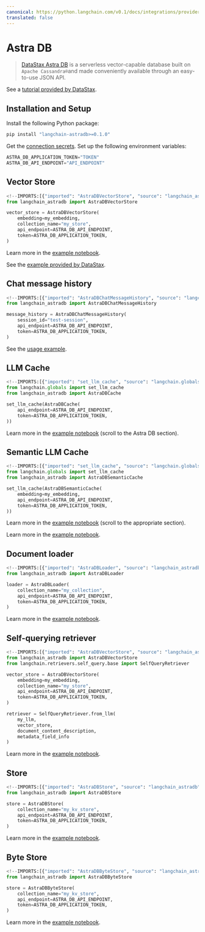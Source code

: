 ```yaml
---
canonical: https://python.langchain.com/v0.1/docs/integrations/providers/astradb
translated: false
---
```


# Astra DB

> [DataStax Astra DB](https://docs.datastax.com/en/astra/home/astra.html) is a serverless
> vector-capable database built on `Apache Cassandra®`and made conveniently available
> through an easy-to-use JSON API.

See a [tutorial provided by DataStax](https://docs.datastax.com/en/astra/astra-db-vector/tutorials/chatbot.html).

## Installation and Setup

Install the following Python package:

```bash
pip install "langchain-astradb>=0.1.0"
```

Get the [connection secrets](https://docs.datastax.com/en/astra/astra-db-vector/get-started/quickstart.html).
Set up the following environment variables:

```python
ASTRA_DB_APPLICATION_TOKEN="TOKEN"
ASTRA_DB_API_ENDPOINT="API_ENDPOINT"
```

## Vector Store

```python
<!--IMPORTS:[{"imported": "AstraDBVectorStore", "source": "langchain_astradb", "docs": "https://api.python.langchain.com/en/latest/vectorstores/langchain_astradb.vectorstores.AstraDBVectorStore.html", "title": "Astra DB"}]-->
from langchain_astradb import AstraDBVectorStore

vector_store = AstraDBVectorStore(
    embedding=my_embedding,
    collection_name="my_store",
    api_endpoint=ASTRA_DB_API_ENDPOINT,
    token=ASTRA_DB_APPLICATION_TOKEN,
)
```

Learn more in the [example notebook](/docs/integrations/vectorstores/astradb).

See the [example provided by DataStax](https://docs.datastax.com/en/astra/astra-db-vector/integrations/langchain.html).

## Chat message history

```python
<!--IMPORTS:[{"imported": "AstraDBChatMessageHistory", "source": "langchain_astradb", "docs": "https://api.python.langchain.com/en/latest/chat_message_histories/langchain_astradb.chat_message_histories.AstraDBChatMessageHistory.html", "title": "Astra DB"}]-->
from langchain_astradb import AstraDBChatMessageHistory

message_history = AstraDBChatMessageHistory(
    session_id="test-session",
    api_endpoint=ASTRA_DB_API_ENDPOINT,
    token=ASTRA_DB_APPLICATION_TOKEN,
)
```

See the [usage example](/docs/integrations/memory/astradb_chat_message_history#example).

## LLM Cache

```python
<!--IMPORTS:[{"imported": "set_llm_cache", "source": "langchain.globals", "docs": "https://api.python.langchain.com/en/latest/globals/langchain.globals.set_llm_cache.html", "title": "Astra DB"}, {"imported": "AstraDBCache", "source": "langchain_astradb", "docs": "https://api.python.langchain.com/en/latest/cache/langchain_astradb.cache.AstraDBCache.html", "title": "Astra DB"}]-->
from langchain.globals import set_llm_cache
from langchain_astradb import AstraDBCache

set_llm_cache(AstraDBCache(
    api_endpoint=ASTRA_DB_API_ENDPOINT,
    token=ASTRA_DB_APPLICATION_TOKEN,
))
```

Learn more in the [example notebook](/docs/integrations/llms/llm_caching#astra-db-caches) (scroll to the Astra DB section).

## Semantic LLM Cache

```python
<!--IMPORTS:[{"imported": "set_llm_cache", "source": "langchain.globals", "docs": "https://api.python.langchain.com/en/latest/globals/langchain.globals.set_llm_cache.html", "title": "Astra DB"}, {"imported": "AstraDBSemanticCache", "source": "langchain_astradb", "docs": "https://api.python.langchain.com/en/latest/cache/langchain_astradb.cache.AstraDBSemanticCache.html", "title": "Astra DB"}]-->
from langchain.globals import set_llm_cache
from langchain_astradb import AstraDBSemanticCache

set_llm_cache(AstraDBSemanticCache(
    embedding=my_embedding,
    api_endpoint=ASTRA_DB_API_ENDPOINT,
    token=ASTRA_DB_APPLICATION_TOKEN,
))
```

Learn more in the [example notebook](/docs/integrations/llms/llm_caching#astra-db-caches) (scroll to the appropriate section).

Learn more in the [example notebook](/docs/integrations/memory/astradb_chat_message_history).

## Document loader

```python
<!--IMPORTS:[{"imported": "AstraDBLoader", "source": "langchain_astradb", "docs": "https://api.python.langchain.com/en/latest/document_loaders/langchain_astradb.document_loaders.AstraDBLoader.html", "title": "Astra DB"}]-->
from langchain_astradb import AstraDBLoader

loader = AstraDBLoader(
    collection_name="my_collection",
    api_endpoint=ASTRA_DB_API_ENDPOINT,
    token=ASTRA_DB_APPLICATION_TOKEN,
)
```

Learn more in the [example notebook](/docs/integrations/document_loaders/astradb).

## Self-querying retriever

```python
<!--IMPORTS:[{"imported": "AstraDBVectorStore", "source": "langchain_astradb", "docs": "https://api.python.langchain.com/en/latest/vectorstores/langchain_astradb.vectorstores.AstraDBVectorStore.html", "title": "Astra DB"}, {"imported": "SelfQueryRetriever", "source": "langchain.retrievers.self_query.base", "docs": "https://api.python.langchain.com/en/latest/retrievers/langchain.retrievers.self_query.base.SelfQueryRetriever.html", "title": "Astra DB"}]-->
from langchain_astradb import AstraDBVectorStore
from langchain.retrievers.self_query.base import SelfQueryRetriever

vector_store = AstraDBVectorStore(
    embedding=my_embedding,
    collection_name="my_store",
    api_endpoint=ASTRA_DB_API_ENDPOINT,
    token=ASTRA_DB_APPLICATION_TOKEN,
)

retriever = SelfQueryRetriever.from_llm(
    my_llm,
    vector_store,
    document_content_description,
    metadata_field_info
)
```

Learn more in the [example notebook](/docs/integrations/retrievers/self_query/astradb).

## Store

```python
<!--IMPORTS:[{"imported": "AstraDBStore", "source": "langchain_astradb", "docs": "https://api.python.langchain.com/en/latest/storage/langchain_astradb.storage.AstraDBStore.html", "title": "Astra DB"}]-->
from langchain_astradb import AstraDBStore

store = AstraDBStore(
    collection_name="my_kv_store",
    api_endpoint=ASTRA_DB_API_ENDPOINT,
    token=ASTRA_DB_APPLICATION_TOKEN,
)
```

Learn more in the [example notebook](/docs/integrations/stores/astradb#astradbstore).

## Byte Store

```python
<!--IMPORTS:[{"imported": "AstraDBByteStore", "source": "langchain_astradb", "docs": "https://api.python.langchain.com/en/latest/storage/langchain_astradb.storage.AstraDBByteStore.html", "title": "Astra DB"}]-->
from langchain_astradb import AstraDBByteStore

store = AstraDBByteStore(
    collection_name="my_kv_store",
    api_endpoint=ASTRA_DB_API_ENDPOINT,
    token=ASTRA_DB_APPLICATION_TOKEN,
)
```

Learn more in the [example notebook](/docs/integrations/stores/astradb#astradbbytestore).